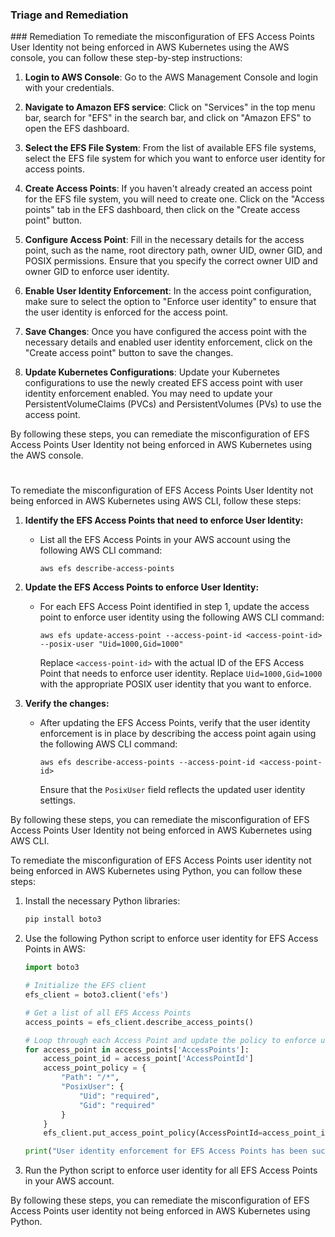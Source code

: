 
### Triage and Remediation
<Tabs>
<Tab title='Remediation'>
### Remediation

<AccordionGroup>
<Accordion title='Using Console' defaultOpen='true'>
To remediate the misconfiguration of EFS Access Points User Identity not being enforced in AWS Kubernetes using the AWS console, you can follow these step-by-step instructions:

1. **Login to AWS Console**: Go to the AWS Management Console and login with your credentials.

2. **Navigate to Amazon EFS service**: Click on "Services" in the top menu bar, search for "EFS" in the search bar, and click on "Amazon EFS" to open the EFS dashboard.

3. **Select the EFS File System**: From the list of available EFS file systems, select the EFS file system for which you want to enforce user identity for access points.

4. **Create Access Points**: If you haven't already created an access point for the EFS file system, you will need to create one. Click on the "Access points" tab in the EFS dashboard, then click on the "Create access point" button.

5. **Configure Access Point**: Fill in the necessary details for the access point, such as the name, root directory path, owner UID, owner GID, and POSIX permissions. Ensure that you specify the correct owner UID and owner GID to enforce user identity.

6. **Enable User Identity Enforcement**: In the access point configuration, make sure to select the option to "Enforce user identity" to ensure that the user identity is enforced for the access point.

7. **Save Changes**: Once you have configured the access point with the necessary details and enabled user identity enforcement, click on the "Create access point" button to save the changes.

8. **Update Kubernetes Configurations**: Update your Kubernetes configurations to use the newly created EFS access point with user identity enforcement enabled. You may need to update your PersistentVolumeClaims (PVCs) and PersistentVolumes (PVs) to use the access point.

By following these steps, you can remediate the misconfiguration of EFS Access Points User Identity not being enforced in AWS Kubernetes using the AWS console.

#
</Accordion>

<Accordion title='Using CLI'>
To remediate the misconfiguration of EFS Access Points User Identity not being enforced in AWS Kubernetes using AWS CLI, follow these steps:

1. **Identify the EFS Access Points that need to enforce User Identity:**
   - List all the EFS Access Points in your AWS account using the following AWS CLI command:
     ```
     aws efs describe-access-points
     ```

2. **Update the EFS Access Points to enforce User Identity:**
   - For each EFS Access Point identified in step 1, update the access point to enforce user identity using the following AWS CLI command:
     ```
     aws efs update-access-point --access-point-id <access-point-id> --posix-user "Uid=1000,Gid=1000"
     ```
     Replace `<access-point-id>` with the actual ID of the EFS Access Point that needs to enforce user identity.
     Replace `Uid=1000,Gid=1000` with the appropriate POSIX user identity that you want to enforce.

3. **Verify the changes:**
   - After updating the EFS Access Points, verify that the user identity enforcement is in place by describing the access point again using the following AWS CLI command:
     ```
     aws efs describe-access-points --access-point-id <access-point-id>
     ```
     Ensure that the `PosixUser` field reflects the updated user identity settings.

By following these steps, you can remediate the misconfiguration of EFS Access Points User Identity not being enforced in AWS Kubernetes using AWS CLI.
</Accordion>

<Accordion title='Using Python'>
To remediate the misconfiguration of EFS Access Points user identity not being enforced in AWS Kubernetes using Python, you can follow these steps:

1. Install the necessary Python libraries:
   ```bash
   pip install boto3
   ```

2. Use the following Python script to enforce user identity for EFS Access Points in AWS:
   ```python
   import boto3

   # Initialize the EFS client
   efs_client = boto3.client('efs')

   # Get a list of all EFS Access Points
   access_points = efs_client.describe_access_points()

   # Loop through each Access Point and update the policy to enforce user identity
   for access_point in access_points['AccessPoints']:
       access_point_id = access_point['AccessPointId']
       access_point_policy = {
           "Path": "/*",
           "PosixUser": {
               "Uid": "required",
               "Gid": "required"
           }
       }
       efs_client.put_access_point_policy(AccessPointId=access_point_id, Policy=access_point_policy)

   print("User identity enforcement for EFS Access Points has been successfully updated.")
   ```

3. Run the Python script to enforce user identity for all EFS Access Points in your AWS account.

By following these steps, you can remediate the misconfiguration of EFS Access Points user identity not being enforced in AWS Kubernetes using Python.
</Accordion>

</AccordionGroup>
</Tab>
</Tabs>
